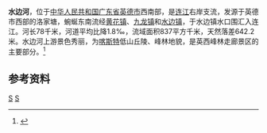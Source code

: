 {{Infobox River
  | river_name      = 水边河
  | image_name      =
  | image_size      = 
  | caption         = 
  | origin          = [[广东省|广东省]][[英德市|英德市]][[黄花镇_(英德市)|黄花镇]]洛家塘
  | mouth           = 广东省英德市[[水边镇_(英德市)|水边镇]]水口围[[连江_(河流)|连江]]
  | basin_countries = 广东省英德市
  | length          = 78 km
  | elevation       = 
  | mouth_elevation = 
  | discharge       = 31.01 m<sup>3</sup>/s
  | watershed       = 837 km<sup>2</sup>
}}
'''水边河'''，位于[[中华人民共和国|中华人民共和国]][[广东省|广东省]][[英德市|英德市]]西南部，是[[连江_(河流)|连江]]右岸支流，发源于英德市西部的洛家塘，蜿蜒东南流经[[黄花镇_(英德市)|黄花镇]]、[[九龙镇_(英德市)|九龙镇]]和[[水边镇_(英德市)|水边镇]]，于水边镇水口围汇入连江。河长78千米，河道平均比降1.8‰，流域面积837平方千米，天然落差642.2米。水边河上游景色秀丽，为[[喀斯特|喀斯特]]低山丘陵、峰林地貌，是英西峰林走廊景区的主要部分。<ref name="中国河湖大典">{{cite book zh |author=《[[中国河湖大典|中国河湖大典]]》编纂委员会 |title=《中国河湖大典·珠江卷》 |format=M |edition=1 |location=北京 |publisher=中国水利水电出版社 |date=2013年1月 |pages=246页 |id= ISBN 978-7-5170-0561-2}}</ref>

==参考资料==
{{reflist}}
[[Category:連江水系|S]]
[[Category:广东河流|S]]